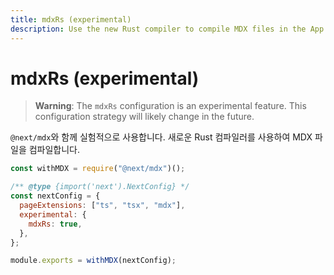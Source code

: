 ```yaml
---
title: mdxRs (experimental)
description: Use the new Rust compiler to compile MDX files in the App Router.
---
```


# mdxRs (experimental)

> **Warning**: The `mdxRs` configuration is an experimental feature. This configuration strategy will likely change in the future.

`@next/mdx`와 함께 실험적으로 사용합니다. 새로운 Rust 컴파일러를 사용하여 MDX 파일을 컴파일합니다.

```js filename="next.config.js"
const withMDX = require("@next/mdx")();

/** @type {import('next').NextConfig} */
const nextConfig = {
  pageExtensions: ["ts", "tsx", "mdx"],
  experimental: {
    mdxRs: true,
  },
};

module.exports = withMDX(nextConfig);
```
